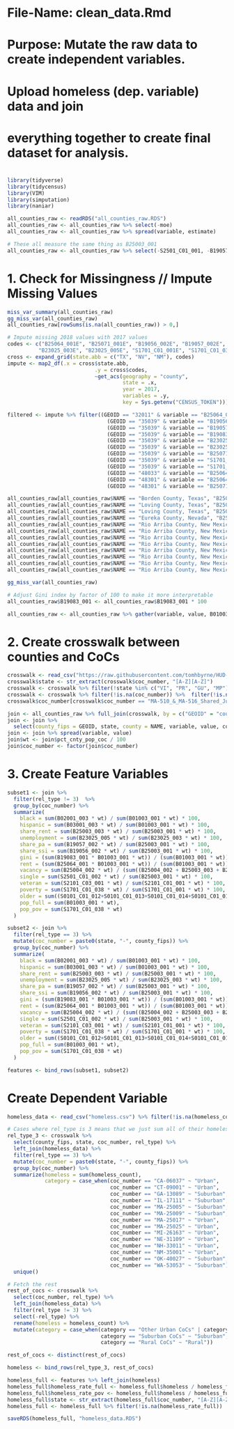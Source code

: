
# #######################################################################
# File-Name:      clean_data.Rmd
# Purpose:        Mutate the raw data to create independent variables.
#                 Upload homeless (dep. variable) data and join
#                 everything together to create final dataset for analysis.
# #######################################################################

```r
library(tidyverse)
library(tidycensus)
library(VIM)
library(simputation)
library(naniar)
```

```r
all_counties_raw <- readRDS("all_counties_raw.RDS")
all_counties_raw <- all_counties_raw %>% select(-moe)
all_counties_raw <- all_counties_raw %>% spread(variable, estimate)

# These all measure the same thing as B25003_001
all_counties_raw <- all_counties_raw %>% select(-S2501_C01_001, -B19057_001, -B19056_001) 
```

# 1. Check for Missingness // Impute Missing Values
```r
miss_var_summary(all_counties_raw)
gg_miss_var(all_counties_raw)
all_counties_raw[rowSums(is.na(all_counties_raw)) > 0,]
```

```r
# Impute missing 2018 values with 2017 values
codes <- c("B25064_001E", "B25071_001E", "B19056_002E", "B19057_002E", "B19083_001E", 
          "B23025_003E", "B23025_005E", "S1701_C01_001E", "S1701_C01_038E")
cross <- expand_grid(state.abb = c("TX", "NV", "NM"), codes)
impute <- map2_df(.x = cross$state.abb, 
                            .y = cross$codes, 
                            ~get_acs(geography = "county",
                                     state = .x,
                                     year = 2017,
                                     variables = .y,
                                     key = Sys.getenv("CENSUS_TOKEN")))

filtered <- impute %>% filter((GEOID == "32011" & variable == "B25064_001") |
                                (GEOID == "35039" & variable == "B19056_002") |
                                (GEOID == "35039" & variable == "B19057_002") |
                                (GEOID == "35039" & variable == "B19083_001") |
                                (GEOID == "35039" & variable == "B23025_003") |
                                (GEOID == "35039" & variable == "B23025_005") |
                                (GEOID == "35039" & variable == "B25071_001") |
                                (GEOID == "35039" & variable == "S1701_C01_001") |
                                (GEOID == "35039" & variable == "S1701_C01_038") |
                                (GEOID == "48033" & variable == "B25064_001") |
                                (GEOID == "48301" & variable == "B25064_001") |
                                (GEOID == "48301" & variable == "B25071_001"))

all_counties_raw[all_counties_raw$NAME == "Borden County, Texas", "B25064_001"] <- filtered[1, "estimate"]
all_counties_raw[all_counties_raw$NAME == "Loving County, Texas", "B25064_001"] <- filtered[2, "estimate"]
all_counties_raw[all_counties_raw$NAME == "Loving County, Texas", "B25071_001"] <- filtered[3, "estimate"]
all_counties_raw[all_counties_raw$NAME == "Eureka County, Nevada", "B25064_001"] <- filtered[4, "estimate"]
all_counties_raw[all_counties_raw$NAME == "Rio Arriba County, New Mexico", "B25071_001"] <- filtered[5, "estimate"]
all_counties_raw[all_counties_raw$NAME == "Rio Arriba County, New Mexico", "B19056_002"] <- filtered[6, "estimate"]
all_counties_raw[all_counties_raw$NAME == "Rio Arriba County, New Mexico", "B19057_002"] <- filtered[7, "estimate"]
all_counties_raw[all_counties_raw$NAME == "Rio Arriba County, New Mexico", "B19083_001"] <- filtered[8, "estimate"]
all_counties_raw[all_counties_raw$NAME == "Rio Arriba County, New Mexico", "B23025_003"] <- filtered[9, "estimate"]
all_counties_raw[all_counties_raw$NAME == "Rio Arriba County, New Mexico", "B23025_005"] <- filtered[10, "estimate"]
all_counties_raw[all_counties_raw$NAME == "Rio Arriba County, New Mexico", "S1701_C01_001"] <- filtered[11, "estimate"]
all_counties_raw[all_counties_raw$NAME == "Rio Arriba County, New Mexico", "S1701_C01_038"] <- filtered[12, "estimate"]

gg_miss_var(all_counties_raw)

# Adjust Gini index by factor of 100 to make it more interpretable
all_counties_raw$B19083_001 <- all_counties_raw$B19083_001 * 100

all_counties_raw <- all_counties_raw %>% gather(variable, value, B01003_001:S2501_C01_002)
```

# 2. Create crosswalk between counties and CoCs
```r
crosswalk <- read_csv("https://raw.githubusercontent.com/tomhbyrne/HUD-CoC-Geography-Crosswalk/master/output/county_coc_match.csv")
crosswalk$state <- str_extract(crosswalk$coc_number, "[A-Z][A-Z]")
crosswalk <- crosswalk %>% filter(!state %in% c("VI", "PR", "GU", "MP"))
crosswalk <- crosswalk %>% filter(!is.na(coc_number)) %>%  filter(!is.na(county_fips))
crosswalk$coc_number[crosswalk$coc_number == "MA-510_&_MA-516_Shared_Jurisdiction"] <- "MA-510"
```

```r
join <- all_counties_raw %>% full_join(crosswalk, by = c("GEOID" = "county_fips")) %>% filter(!is.na(coc_number))
join <- join %>% 
  select(county_fips = GEOID, state, county = NAME, variable, value, coc_number, rel_type, pct_cnty_pop_coc)
join <- join %>% spread(variable, value)
join$wt <- join$pct_cnty_pop_coc / 100
join$coc_number <- factor(join$coc_number)
```

# 3. Create Feature Variables

```r
subset1 <- join %>%
  filter(rel_type != 3)  %>%
  group_by(coc_number) %>%
  summarize(
    black = sum(B02001_003 * wt) / sum(B01003_001 * wt) * 100,
    hispanic = sum(B03001_003 * wt) / sum(B01003_001 * wt) * 100,
    share_rent = sum(B25003_003 * wt) / sum(B25003_001 * wt) * 100,
    unemployment = sum(B23025_005 * wt) / sum(B23025_003 * wt) * 100,
    share_pa = sum(B19057_002 * wt) / sum(B25003_001 * wt) * 100,
    share_ssi = sum(B19056_002 * wt) / sum(B25003_001 * wt) * 100,
    gini = (sum(B19083_001 * B01003_001 * wt)) / (sum(B01003_001 * wt)),
    rent = (sum(B25064_001 * B01003_001 * wt)) / (sum(B01003_001 * wt)),
    vacancy = sum(B25004_002 * wt) / (sum((B25004_002 + B25003_003 + B25004_003) * wt)) * 100,
    single = sum(S2501_C01_002 * wt) / sum(B25003_001 * wt) * 100,
    veteran = sum(S2101_C03_001 * wt) / sum(S2101_C01_001 * wt) * 100,
    poverty = sum(S1701_C01_038 * wt) / sum(S1701_C01_001 * wt) * 100,
    older = sum((S0101_C01_012+S0101_C01_013+S0101_C01_014+S0101_C01_015+S0101_C01_016) * wt) / sum(B01003_001 * wt) * 100,
    pop_full = sum(B01003_001 * wt),
    pop_pov = sum(S1701_C01_038 * wt)
  )
```

```r
subset2 <- join %>%
  filter(rel_type == 3) %>%
  mutate(coc_number = paste0(state, "-", county_fips)) %>%
  group_by(coc_number) %>%
  summarize(
    black = sum(B02001_003 * wt) / sum(B01003_001 * wt) * 100,
    hispanic = sum(B03001_003 * wt) / sum(B01003_001 * wt) * 100,
    share_rent = sum(B25003_003 * wt) / sum(B25003_001 * wt) * 100,
    unemployment = sum(B23025_005 * wt) / sum(B23025_003 * wt) * 100,
    share_pa = sum(B19057_002 * wt) / sum(B25003_001 * wt) * 100,
    share_ssi = sum(B19056_002 * wt) / sum(B25003_001 * wt) * 100,
    gini = (sum(B19083_001 * B01003_001 * wt)) / (sum(B01003_001 * wt)),
    rent = (sum(B25064_001 * B01003_001 * wt)) / (sum(B01003_001 * wt)),
    vacancy = sum(B25004_002 * wt) / (sum((B25004_002 + B25003_003 + B25004_003) * wt)) * 100,
    single = sum(S2501_C01_002 * wt) / sum(B25003_001 * wt) * 100,
    veteran = sum(S2101_C03_001 * wt) / sum(S2101_C01_001 * wt) * 100,
    poverty = sum(S1701_C01_038 * wt) / sum(S1701_C01_001 * wt) * 100,
    older = sum((S0101_C01_012+S0101_C01_013+S0101_C01_014+S0101_C01_015+S0101_C01_016) * wt) / sum(B01003_001 * wt) * 100,
    pop_full = sum(B01003_001 * wt),
    pop_pov = sum(S1701_C01_038 * wt)
  )
```

```r
features <- bind_rows(subset1, subset2)
```

# Create Dependent Variable

```r
homeless_data <- read_csv("homeless.csv") %>% filter(!is.na(homeless_count))
```

```r
# Cases where rel_type is 3 means that we just sum all of their homeless counts to create a "new" CoC
rel_type_3 <- crosswalk %>% 
  select(county_fips, state, coc_number, rel_type) %>% 
  left_join(homeless_data) %>% 
  filter(rel_type == 3) %>%
  mutate(coc_number = paste0(state, "-", county_fips)) %>%
  group_by(coc_number) %>%
  summarize(homeless = sum(homeless_count),
            category = case_when(coc_number == "CA-06037" ~ "Urban",
                                 coc_number == "CT-09001" ~ "Urban",
                                 coc_number == "GA-13089" ~ "Suburban",
                                 coc_number == "IL-17111" ~ "Suburban",
                                 coc_number == "MA-25005" ~ "Suburban",
                                 coc_number == "MA-25009" ~ "Suburban",
                                 coc_number == "MA-25017" ~ "Urban",
                                 coc_number == "MA-25025" ~ "Urban",
                                 coc_number == "MI-26163" ~ "Urban",
                                 coc_number == "NE-31109" ~ "Urban",
                                 coc_number == "NH-33011" ~ "Urban",
                                 coc_number == "NM-35001" ~ "Urban",
                                 coc_number == "OK-40027" ~ "Suburban",
                                 coc_number == "WA-53053" ~ "Suburban")) %>%
  unique()

# Fetch the rest
rest_of_cocs <- crosswalk %>% 
  select(coc_number, rel_type) %>% 
  left_join(homeless_data) %>% 
  filter(rel_type != 3) %>%
  select(-rel_type) %>%
  rename(homeless = homeless_count) %>%
  mutate(category = case_when(category == "Other Urban CoCs" | category == "Major Cities" ~ "Urban",
                              category == "Suburban CoCs" ~ "Suburban",
                              category == "Rural CoCs" ~ "Rural"))

rest_of_cocs <- distinct(rest_of_cocs)

homeless <- bind_rows(rel_type_3, rest_of_cocs)
```

```r
homeless_full <- features %>% left_join(homeless)
homeless_full$homeless_rate_full <- homeless_full$homeless / homeless_full$pop_full * 10000
homeless_full$homeless_rate_pov <- homeless_full$homeless / homeless_full$pop_pov * 10000
homeless_full$state <- str_extract(homeless_full$coc_number, "[A-Z][A-Z]")
homeless_full <- homeless_full %>% filter(!is.na(homeless_rate_full))
```

```r
saveRDS(homeless_full, "homeless_data.RDS")
```
